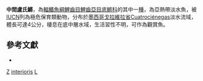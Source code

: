 {{Speciesbox
| taxon = Lucania interioris
| binomial_authority = Hubbs & Miller, 1965
| status = CR
| status_system = IUCN3.1
}}
'''中間盧氏鱂'''，為[[輻鰭魚綱|輻鰭魚綱]][[鯉齒目|鯉齒目]][[鯉齒亞目|鯉齒亞目]][[底鱂科|底鱂科]]的其中一[[物种|種]]，為亞熱帶淡水魚，被[[國際自然保護聯盟|IUCN]]列為極危保育類動物，分布於[[墨西哥|墨西哥]][[戈拉維拉省|戈拉維拉省]]Cuatrociénegas淡水流域，體長可達4公分，棲息在底中層水域，生活習性不明，可作為觀賞魚。

== 參考文獻 ==
*{{FishBase_species|genus=Lucania|species=interioris|year=2014|month=10}}

{{fish-stub}}
{{Taxonbar}}
[[Category:觀賞魚|Z]]
[[Category:盧氏鱂屬|interioris]]
[[Category:1965年描述的魚類|L]]